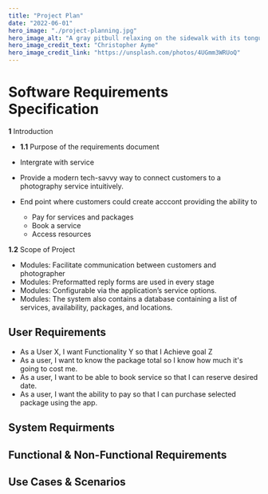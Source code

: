 ```yaml
---
title: "Project Plan"
date: "2022-06-01"
hero_image: "./project-planning.jpg"
hero_image_alt: "A gray pitbull relaxing on the sidewalk with its tongue hanging out"
hero_image_credit_text: "Christopher Ayme"
hero_image_credit_link: "https://unsplash.com/photos/4UGmm3WRUoQ"
---
```


# Software Requirements Specification

**1** Introduction

- **1.1** Purpose of the requirements document
- Intergrate with service
- Provide a modern tech-savvy way to connect customers to a photography service intuitively.

- End point where customers could create acccont providing the ability to
  * Pay for services and packages
  * Book a service
  * Access resources

**1.2** Scope of Project
- Modules: Facilitate communication between customers and photographer
- Modules: Preformatted reply forms are used in every stage
- Modules: Configurable via the application’s service options.
- Modules: The system also contains a database containing a list of services, availability, packages, and locations.

## User Requirements
- As a User X, I want Functionality Y so that I Achieve goal Z
- As a user, I want to know the package total so I know how much it's going to cost me.
- As a user, I want to be able to book service so that I can reserve desired date.
- As a user, I want the ability to pay so that I can purchase selected package using the app.

## System Requirments

## Functional & Non-Functional Requirements

## Use Cases & Scenarios